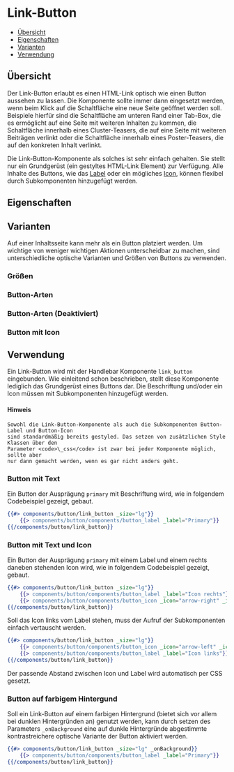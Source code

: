 
<Meta of={LinkButtonStories} />

# Link-Button

-   [Übersicht](#übersicht)
-   [Eigenschaften](#eigenschaften)
-   [Varianten](#varianten)
-   [Verwendung](#verwendung)

## Übersicht

Der Link-Button erlaubt es einen HTML-Link optisch wie einen Button aussehen zu lassen. Die Komponente sollte immer
dann eingesetzt werden, wenn beim Klick auf die Schaltfläche eine neue Seite geöffnet werden soll.
Beispiele hierfür sind die Schaltfläche am unteren Rand einer Tab-Box, die es
ermöglicht auf eine Seite mit weiteren Inhalten zu kommen, die Schaltfläche innerhalb eines Cluster-Teasers, die auf eine Seite mit weiteren Beiträgen verlinkt
oder die Schaltfläche innerhalb eines Poster-Teasers, die auf den konkreten Inhalt verlinkt.

Die Link-Button-Komponente als solches ist sehr einfach gehalten. Sie stellt nur ein Grundgerüst (ein gestyltes HTML-Link Element) zur Verfügung.
Alle Inhalte des Buttons, wie das [Label](?path=/docs/komponenten-buttons-komponenten-label--label) oder ein mögliches
[Icon](?path=/docs/komponenten-buttons-komponenten-icon--icon), können flexibel durch Subkomponenten hinzugefügt werden.

<Canvas>
    <Story of={LinkButtonStories.Spielplatz} />
</Canvas>

## Eigenschaften

<ArgTypes story="Spielplatz" />

## Varianten

Auf einer Inhaltsseite kann mehr als ein Button platziert werden. Um wichtige von weniger wichtigen Aktionen
unterscheidbar zu machen, sind unterschiedliche optische Varianten und Größen von Buttons zu verwenden.

### Größen

<Canvas>
    <Story of={LinkButtonStories.ButtonLg} />
    <Story of={LinkButtonStories.ButtonMd} />
    <Story of={LinkButtonStories.ButtonSm} />
</Canvas>

### Button-Arten

<Canvas>
    <Story of={LinkButtonStories.ButtonPrimary} />
    <Story of={LinkButtonStories.ButtonSecondary} />
    <Story of={LinkButtonStories.ButtonTertiary} />
</Canvas>

### Button-Arten (Deaktiviert)

<Canvas>
    <Story of={LinkButtonStories.ButtonPrimaryDisabled} />
    <Story of={LinkButtonStories.ButtonSecondaryDisabled} />
    <Story of={LinkButtonStories.ButtonTertiaryDisabled} />
</Canvas>

### Button mit Icon <a id="button-icon" />

<Canvas>
    <Story of={LinkButtonStories.ButtonIconRechts} />
    <Story of={LinkButtonStories.ButtonIconLinks} />
</Canvas>

## Verwendung

Ein Link-Button wird mit der Handlebar Komponente `link_button` eingebunden. Wie einleitend schon beschrieben, stellt diese
Komponente lediglich das Grundgerüst eines Buttons dar. Die Beschriftung und/oder ein Icon müssen mit Subkomponenten hinzugefügt
werden.

<div className="bg-blue-200 !mt-4 p-4">
  <h4 className="!text-stone-950 font-bold">Hinweis</h4>

    Sowohl die Link-Button-Komponente als auch die Subkomponenten Button-Label und Button-Icon
    sind standardmäßig bereits gestyled. Das setzen von zusätzlichen Style Klassen über den
    Parameter <code>\_css</code> ist zwar bei jeder Komponente möglich, sollte aber
    nur dann gemacht werden, wenn es gar nicht anders geht.
</div>

### Button mit Text

Ein Button der Ausprägung `primary` mit Beschriftung wird, wie in folgendem Codebeispiel gezeigt, gebaut.

<Canvas>
    <Story of={LinkButtonStories.ButtonPrimary} />
</Canvas>

```handlebars
{{#> components/button/link_button _size="lg"}}
    {{> components/button/components/button_label _label="Primary"}}
{{/components/button/link_button}}
```

### Button mit Text und Icon

Ein Button der Ausprägung `primary` mit einem Label und einem rechts daneben stehenden Icon wird, wie in folgendem Codebeispiel gezeigt, gebaut.

<Canvas>
    <Story of={LinkButtonStories.ButtonIconRechts} />
</Canvas>

```handlebars
{{#> components/button/link_button _size="lg"}}
    {{> components/button/components/button_label _label="Icon rechts"}}
    {{> components/button/components/button_icon _icon="arrow-right" _iconmap="icons"}}
{{/components/button/link_button}}
```

Soll das Icon links vom Label stehen, muss der Aufruf der Subkomponenten einfach vertauscht werden.

<Canvas>
    <Story of={LinkButtonStories.ButtonIconLinks} />
</Canvas>

```handlebars
{{#> components/button/link_button _size="lg"}}
    {{> components/button/components/button_icon _icon="arrow-left" _iconmap="icons"}}
    {{> components/button/components/button_label _label="Icon links"}}
{{/components/button/link_button}}
```

Der passende Abstand zwischen Icon und Label wird automatisch per CSS gesetzt.

### Button auf farbigem Hintergund

Soll ein Link-Button auf einem farbigen Hintergrund (bietet sich vor allem bei dunklen Hintergründen an) genutzt werden, kann durch setzen des Parameters
`_onBackground` eine auf dunkle Hintergründe abgestimmte kontrastreichere optische Variante der Button aktiviert werden.

<Canvas>
    <Story of={LinkButtonStories.ButtonPrimaryAufFarbigemHintergrund} />
    <Story of={LinkButtonStories.ButtonSecondaryAufFarbigemHintergrund} />
    <Story of={LinkButtonStories.ButtonTertiaryAufFarbigemHintergrund} />
</Canvas>

```handlebars
{{#> components/button/link_button _size="lg" _onBackground}}
    {{> components/button/components/button_label _label="Primary"}}
{{/components/button/link_button}}
```

